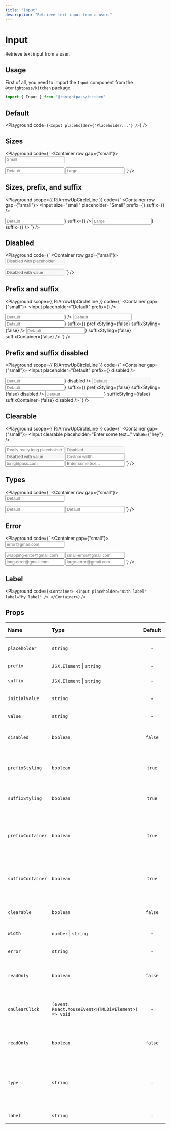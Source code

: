 ```yaml
---
title: "Input"
description: "Retrieve text input from a user."
---
```



# Input

Retrieve text input from a user.

## Usage

First of all, you need to import the `Input` component from the `@tonightpass/kitchen` package.

```js
import { Input } from "@tonightpass/kitchen"
```

## Default

<Playground
  code={`
  <Input placeholder={"Placeholder..."} />
`}
/>

## Sizes

<Playground
  code={`
<Container row gap={"small"}>
  <Container align="flex-start">
    <Input size="small" placeholder="Small" />
  </Container>

  <Container align="flex-start">
    <Input placeholder="Default" />
  </Container>

  <Container align="flex-start">
    <Input size="large" placeholder="Large" />
  </Container>
</Container>
`}
/>

## Sizes, prefix, and suffix

<Playground
scope={{ RiArrowUpCircleLine }}
  code={`
<Container row gap={"small"}>
  <Container align="flex-start">
    <Input
      size="small"
      placeholder="Small"
      prefix={<RiArrowUpCircleLine />}
      suffix={<RiArrowUpCircleLine />}
    />
  </Container>

  <Container align="flex-start">
    <Input
      placeholder="Default"
      prefix={<RiArrowUpCircleLine />}
      suffix={<RiArrowUpCircleLine />}
    />
  </Container>

  <Container align="flex-start">
    <Input
      size="large"
      placeholder="Large"
      prefix={<RiArrowUpCircleLine />}
      suffix={<RiArrowUpCircleLine />}
    />
  </Container>
</Container>
`}
/>

## Disabled

<Playground
  code={`
<Container row gap={"small"}>
  <Container>
    <Input placeholder="Disabled with placeholder" disabled />
  </Container>

  <Container>
    <Input value="Disabled with value" disabled />
  </Container>
</Container>
`}
/>

## Prefix and suffix

<Playground
scope={{ RiArrowUpCircleLine }}
  code={`
<Container gap={"small"}>
  <Container>
    <Input placeholder="Default" prefix={<RiArrowUpCircleLine />} />
  </Container>

  <Container>
    <Input placeholder="Default" suffix={<RiArrowUpCircleLine />} />
  </Container>

  <Container>
    <Input placeholder="Default" prefix="https://" suffix=".com" />
  </Container>

  <Container>
    <Input
      placeholder="Default"
      prefix={<RiArrowUpCircleLine />}
      suffix={<RiArrowUpCircleLine />}
      prefixStyling={false}
      suffixStyling={false}
    />
  </Container>

  <Container>
    <Input
      placeholder="Default"
      prefix="kitchen/"
      suffix={<RiArrowUpCircleLine />}
      suffixStyling={false}
      suffixContainer={false}
    />
  </Container>
</Container>
`}
/>

## Prefix and suffix disabled

<Playground
scope={{ RiArrowUpCircleLine }}
  code={`
<Container gap={"small"}>
  <Container>
    <Input placeholder="Default" prefix={<RiArrowUpCircleLine />} disabled />
  </Container>

  <Container>
    <Input placeholder="Default" suffix={<RiArrowUpCircleLine />} disabled />
  </Container>

  <Container>
    <Input placeholder="Default" prefix="https://" suffix=".com" disabled />
  </Container>

  <Container>
    <Input
      placeholder="Default"
      prefix={<RiArrowUpCircleLine />}
      suffix={<RiArrowUpCircleLine />}
      prefixStyling={false}
      suffixStyling={false}
      disabled
    />
  </Container>

  <Container>
    <Input
      placeholder="Default"
      prefix="kitchen/"
      suffix={<RiArrowUpCircleLine />}
      suffixStyling={false}
      suffixContainer={false}
      disabled
    />
  </Container>
</Container>
`}
/>

## Clearable

<Playground
scope={{ RiArrowUpCircleLine }}
  code={`
<Container gap={"small"}>
  <Container>
    <Input clearable placeholder="Enter some text..." value={"hey"} />
  </Container>

  <Container>
    <Input
      clearable
      placeholder="Really really long placeholder text..."
    />
  </Container>

  <Container>
    <Input clearable disabled placeholder="Disabled" />
  </Container>

  <Container>
    <Input clearable disabled value="Disabled with value" />
  </Container>

  <Container>
    <Input clearable placeholder="Custom width" width={300} />
  </Container>

  <Container>
    <Input
      clearable
      prefix="https://"
      placeholder="tonightpass.com"
    />
  </Container>

  <Container>
    <Input
      clearable
      placeholder="Enter some text..."
      error="A valid email address is required."
    />
  </Container>
</Container>
`}
/>

## Types

<Playground
  code={`
<Container row gap={"small"}>
  <Container>
    <Input placeholder="Default" type="danger" />
  </Container>

  <Container>
    <Input placeholder="Default" type="warning" />
  </Container>

  <Container>
    <Input placeholder="Default" type="success" />
  </Container>
</Container>
`}
/>

## Error

<Playground
  code={`
<Container gap={"small"}>
  <Container>
    <Input
      placeholder="error@gmail.com"
      error="A valid email address is required."
    />
  </Container>

  <Container>
    <Input
      width={200}
      placeholder="wrapping-error@gmail.com"
      error="A valid email address is required so that we can verify your GitHub installation. In the event that you cannot provide a valid email address, please contact support."
    />
  </Container>

  <Container>
    <Input
      size="small"
      placeholder="small-error@gmail.com"
      error="A valid email address is required so that we can verify your GitHub installation. In the event that you cannot provide a valid email address, please contact support."
    />
  </Container>

  <Container>
    <Input
      placeholder="long-error@gmail.com"
      error="A valid email address is required so that we can verify your GitHub installation. In the event that you cannot provide a valid email address, please contact support."
    />
  </Container>

  <Container>
    <Input
      size="large"
      placeholder="large-error@gmail.com"
      error="A valid email address is required so that we can verify your GitHub installation. In the event that you cannot provide a valid email address, please contact support."
    />
  </Container>
</Container>
`}
/>

## Label

<Playground
  code={`
<Container>
  <Input placeholder="With label" label="My label" />
</Container>
`}
/>


## Props

| Name | Type | Default | Required | Description | Accepted values |
| :--- | :--- | :-----: | :------: | :---------- | :-------------- |
| `placeholder` | `string` | - | - | The placeholder of the input. | - |
| `prefix` | `JSX.Element` \| `string` | - | - | The prefix of the input. | - |
| `suffix` | `JSX.Element` \| `string` | - | - | The suffix of the input. | - |
| `initialValue` | `string` | - | - | The initial value of the input. | - |
| `value` | `string` | - | - | The value of the input. | - |
| `disabled` | `boolean` | `false` | - | The status of the input (disabled or not). | - |
| `prefixStyling` | `boolean` | `true` | - | The status of the prefix (styled or not). | - |
| `suffixStyling` | `boolean` | `true` | - | The status of the suffix (styled or not). | - |
| `prefixContainer` | `boolean` | `true` | - | The status of the prefix container (whether there is one or not). | - |
| `suffixContainer` | `boolean` | `true` | - | The status of the suffix container (whether there is one or not). | - |
| `clearable` | `boolean` | `false` | - | The type of the input (clearable or not). | - |
| `width` | `number` \| `string` | - | - | The width of the input. | - |
| `error` | `string` | - | - | The error message of the input. | - |
| `readOnly` | `boolean` | `false` | - | The type of the input (read-only or not). | - |
| `onClearClick` | `(event: React.MouseEvent<HTMLDivElement>) => void` | - | - | The click event handler of the input's clear button. | - |  
| `readOnly` | `boolean` | `false` | - | The type of the input (read-only or not). | - |
| `type` | `string` | - | - | The type of the input. | `primary`, `secondary`, `info`, `success`, `warning`, `danger`, `light`, `dark` |
| `label` | `string` | - | - | The label of the input. | - |